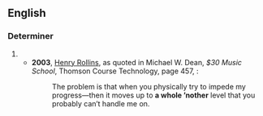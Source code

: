 {{also|a whole nother}}
==English==

===Determiner===
{{en-det|head=[[a]] [[whole]] 'nother}}

# {{alternative form of|a whole nother|lang=en}}
#* '''2003''', [[w:Henry Rollins|Henry Rollins]], as quoted in Michael W. Dean, ''$30 Music School'', Thomson Course Technology, page 457, {{ISBN|1592001718}}:
#*: The problem is that when you physically try to impede my progress—then it moves up to '''a whole ’nother''' level that you probably can’t handle me on.